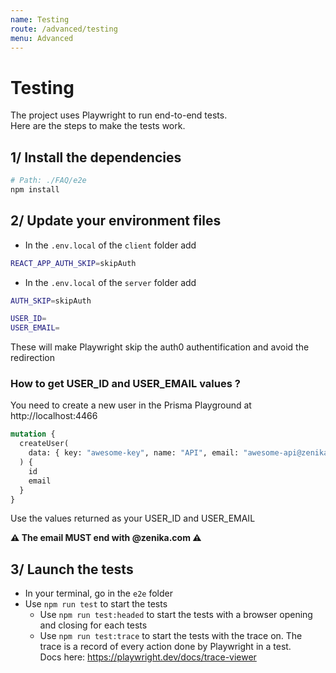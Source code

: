 ```yaml
---
name: Testing
route: /advanced/testing
menu: Advanced
---
```


# Testing

The project uses Playwright to run end-to-end tests.  
Here are the steps to make the tests work.

## 1/ Install the dependencies

```bash
# Path: ./FAQ/e2e
npm install
```

## 2/ Update your environment files

- In the `.env.local` of the `client` folder add

```bash
REACT_APP_AUTH_SKIP=skipAuth
```

- In the `.env.local` of the `server` folder add

```bash
AUTH_SKIP=skipAuth

USER_ID=
USER_EMAIL=
```

These will make Playwright skip the auth0 authentification and avoid the redirection

### How to get USER_ID and USER_EMAIL values ?

You need to create a new user in the Prisma Playground at http://localhost:4466

```graphql
mutation {
  createUser(
    data: { key: "awesome-key", name: "API", email: "awesome-api@zenika.com" }
  ) {
    id
    email
  }
}
```

Use the values returned as your USER_ID and USER_EMAIL

**⚠️ The email MUST end with @zenika.com ⚠️**

## 3/ Launch the tests

- In your terminal, go in the `e2e` folder
- Use `npm run test` to start the tests
  - Use `npm run test:headed` to start the tests with a browser opening and closing for each tests
  - Use `npm run test:trace` to start the tests with the trace on. The trace is a record of every action done by Playwright in a test.  
    Docs here: https://playwright.dev/docs/trace-viewer
